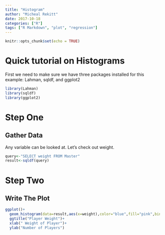---
title: "Histogram"
author: "Micheal Rekitt"
date: 2017-10-18
categories: ["R"]
tags: ["R Markdown", "plot", "regression"]
---

```{r setup, include=FALSE}
knitr::opts_chunk$set(echo = TRUE)
```
# Quick tutorial on Histograms

First we need to make sure we have three packages installed for this example: Lahman, sqldf, and ggplot2

```{r}
library(Lahman)
library(sqldf)
library(ggplot2)
```

# Step One

## Gather Data

Any variable can be looked at. Let's check out weight.

```{r}
query<-"SELECT weight FROM Master"
result<-sqldf(query)

```
# Step Two

## Write The Plot

```{r}
ggplot()+
  geom_histogram(data=result,aes(x=weight),color="blue",fill="pink",bins=60)+
  ggtitle("Player Weight")+
  xlab(" Weight of Player")+
  ylab("Number of Players")
```

